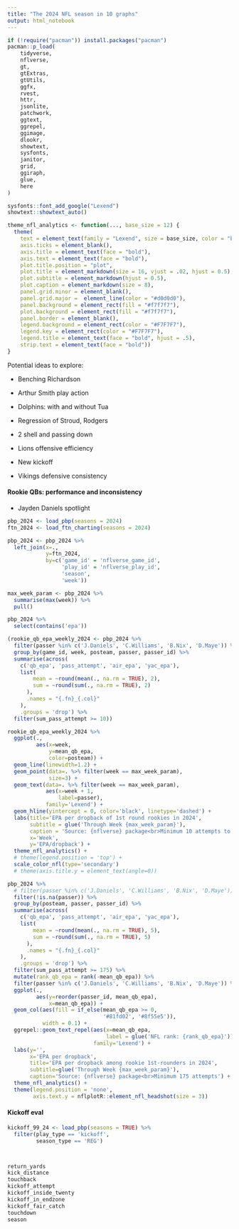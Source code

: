 ```yaml
---
title: "The 2024 NFL season in 10 graphs"
output: html_notebook
---
```



```r
if (!require("pacman")) install.packages("pacman")
pacman::p_load(
    tidyverse,
    nflverse,
    gt,
    gtExtras,
    gtUtils,
    ggfx,
    rvest,
    httr,
    jsonlite,
    patchwork,
    ggtext,
    ggrepel,
    ggimage,
    dlookr,
    showtext,
    sysfonts,
    janitor,
    grid,
    ggiraph,
    glue,
    here
)    

sysfonts::font_add_google("Lexend")
showtext::showtext_auto()
```

```r
theme_nfl_analytics <- function(..., base_size = 12) {
  theme(
    text = element_text(family = "Lexend", size = base_size, color = "black", face='bold'),
    axis.ticks = element_blank(),
    axis.title = element_text(face = "bold"),
    axis.text = element_text(face = "bold"),
    plot.title.position = "plot",
    plot.title = element_markdown(size = 16, vjust = .02, hjust = 0.5),
    plot.subtitle = element_markdown(hjust = 0.5),
    plot.caption = element_markdown(size = 8),
    panel.grid.minor = element_blank(),
    panel.grid.major =  element_line(color = "#d0d0d0"),
    panel.background = element_rect(fill = "#f7f7f7"),
    plot.background = element_rect(fill = "#f7f7f7"),
    panel.border = element_blank(),
    legend.background = element_rect(color = "#F7F7F7"),
    legend.key = element_rect(color = "#F7F7F7"),
    legend.title = element_text(face = "bold", hjust = .5),
    strip.text = element_text(face = "bold"))
}
```

Potential ideas to explore:

* Benching Richardson
* Arthur Smith play action
* Dolphins: with and without Tua
* Regression of Stroud, Rodgers 
* 2 shell and passing down
* Lions offensive efficiency

* New kickoff
* Vikings defensive consistency 

#### Rookie QBs: performance and inconsistency

* Jayden Daniels spotlight

```r
pbp_2024 <- load_pbp(seasons = 2024)
ftn_2024 <- load_ftn_charting(seasons = 2024)

pbp_2024 <- pbp_2024 %>% 
  left_join(x=.,
            y=ftn_2024,
            by=c('game_id' = 'nflverse_game_id',
                 'play_id' = 'nflverse_play_id',
                 'season',
                 'week'))
```

```r
max_week_param <- pbp_2024 %>% 
  summarise(max(week)) %>% 
  pull()
```

```r
pbp_2024 %>% 
  select(contains('epa'))
```


```r
(rookie_qb_epa_weekly_2024 <- pbp_2024 %>% 
  filter(passer %in% c('J.Daniels', 'C.Williams', 'B.Nix', 'D.Maye')) %>% 
  group_by(game_id, week, posteam, passer, passer_id) %>% 
  summarise(across(
    c('qb_epa', 'pass_attempt', 'air_epa', 'yac_epa'),
    list(
        mean = ~round(mean(., na.rm = TRUE), 2),
        sum = ~round(sum(., na.rm = TRUE), 2)
      ),
      .names = "{.fn}_{.col}"
    ),
    .groups = 'drop') %>% 
  filter(sum_pass_attempt >= 10))
```

```r
rookie_qb_epa_weekly_2024 %>% 
  ggplot(.,
         aes(x=week,
             y=mean_qb_epa,
             color=posteam)) + 
  geom_line(linewidth=1.2) + 
  geom_point(data=. %>% filter(week == max_week_param),
             size=3) + 
  geom_text(data=. %>% filter(week == max_week_param),
            aes(x=week + 1,
                label=passer),
            family='Lexend') + 
  geom_hline(yintercept = 0, color='black', linetype='dashed') + 
  labs(title='EPA per dropback of 1st round rookies in 2024',
       subtitle = glue('Through Week {max_week_param}'),
       caption = 'Source: {nflverse} package<br>Minimum 10 attempts to qualify as a full game',
       x='Week',
       y='EPA/dropback') + 
  theme_nfl_analytics() +
  # theme(legend.position = 'top') + 
  scale_color_nfl(type='secondary')
  # theme(axis.title.y = element_text(angle=0))
```


```r
pbp_2024 %>% 
  # filter(passer %in% c('J.Daniels', 'C.Williams', 'B.Nix', 'D.Maye')) %>% 
  filter(!is.na(passer)) %>% 
  group_by(posteam, passer, passer_id) %>% 
  summarise(across(
    c('qb_epa', 'pass_attempt', 'air_epa', 'yac_epa'),
    list(
        mean = ~round(mean(., na.rm = TRUE), 5),
        sum = ~round(sum(., na.rm = TRUE), 5)
      ),
      .names = "{.fn}_{.col}"
    ),
    .groups = 'drop') %>% 
  filter(sum_pass_attempt >= 175) %>% 
  mutate(rank_qb_epa = rank(-mean_qb_epa)) %>% 
  filter(passer %in% c('J.Daniels', 'C.Williams', 'B.Nix', 'D.Maye')) %>%
  ggplot(.,
         aes(y=reorder(passer_id, mean_qb_epa),
             x=mean_qb_epa)) + 
  geom_col(aes(fill = if_else(mean_qb_epa >= 0,
                              '#81fd02', '#8f55e5')),
           width = 0.1) + 
  ggrepel::geom_text_repel(aes(x=mean_qb_epa,
                               label = glue('NFL rank: {rank_qb_epa}')), 
                           family='Lexend') + 
  labs(y='',
       x='EPA per dropback',
       title='EPA per dropback among rookie 1st-rounders in 2024', 
       subtitle=glue('Through Week {max_week_param}'), 
       caption='Source: {nflverse} package<br>Minimum 175 attempts') + 
  theme_nfl_analytics() + 
  theme(legend.position = 'none',
        axis.text.y = nflplotR::element_nfl_headshot(size = 3))
```

#### Kickoff eval

```r
kickoff_99_24 <- load_pbp(seasons = TRUE) %>% 
  filter(play_type == 'kickoff',
         season_type == 'REG')



return_yards
kick_distance
touchback
kickoff_attempt
kickoff_inside_twenty
kickoff_in_endzone
kickoff_fair_catch
touchdown
season
```



